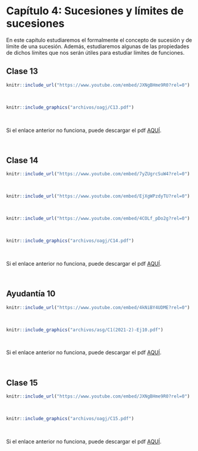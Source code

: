 
# Capítulo 4: Sucesiones y límites de sucesiones {-}

En este capítulo estudiaremos el formalmente el concepto de sucesión y de límite de una sucesión. Además, estudiaremos algunas de las propiedades de dichos límites que nos serán útiles para estudiar límites de funciones.


## Clase 13  

<!--Aquí aparecerán tanto el video como las notas de dicha clase.-->
```r
knitr::include_url("https://www.youtube.com/embed/JXNgBHme9R0?rel=0")
```

</br> <!--Esto se pone para que se genere un espacio en blanco en la salida html-->


```r
knitr::include_graphics("archivos/oagj/C13.pdf")
```

<br/>

Si el enlace anterior no funciona, puede descargar el pdf [AQUÍ](archivos/oagj/C13.pdf).


<br/>

## Clase 14  

<!--Aquí aparecerán tanto el video como las notas de dicha clase.-->
```r
knitr::include_url("https://www.youtube.com/embed/7yZUgrcSuW4?rel=0")
```

</br> <!--Esto se pone para que se genere un espacio en blanco en la salida html-->

```r
knitr::include_url("https://www.youtube.com/embed/EjXgWPzdyTU?rel=0")
```

</br> <!--Esto se pone para que se genere un espacio en blanco en la salida html-->

```r
knitr::include_url("https://www.youtube.com/embed/4COLf_pDo2g?rel=0")
```

</br> <!--Esto se pone para que se genere un espacio en blanco en la salida html--> 


```r
knitr::include_graphics("archivos/oagj/C14.pdf")
```

<br/>

Si el enlace anterior no funciona, puede descargar el pdf [AQUÍ](archivos/oagj/C14.pdf).


<br/>

## Ayudantía 10 {#ayudantia10}

<!--Aquí aparecerán tanto el video como las notas de dicha clase.-->
```r
knitr::include_url("https://www.youtube.com/embed/4kNiBY4UDME?rel=0")
```

</br> <!--Esto se pone para que se genere un espacio en blanco en la salida html-->


```r
knitr::include_graphics("archivos/asg/C1(2021-2)-Ej10.pdf")
```

</br>

Si el enlace anterior no funciona, puede descargar el pdf [AQUÍ](archivos/asg/C1(2021-2)-Ej10.pdf).


<br/>

## Clase 15  

<!--Aquí aparecerán tanto el video como las notas de dicha clase.-->
```r
knitr::include_url("https://www.youtube.com/embed/JXNgBHme9R0?rel=0")
```

</br> <!--Esto se pone para que se genere un espacio en blanco en la salida html-->


```r
knitr::include_graphics("archivos/oagj/C15.pdf")
```

<br/>

Si el enlace anterior no funciona, puede descargar el pdf [AQUÍ](archivos/oagj/C15.pdf).


<br/>

